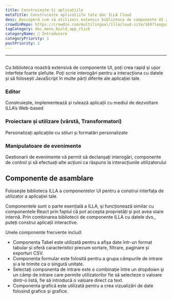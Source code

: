 ```yaml
---
title: Construiește-ți aplicațiile
metaTitle: Construieste aplicatiile tale doc ILLA Cloud
desc: Descoperă cum să utilizezi extensiv biblioteca de componente UI a ILLA Cloud pentru a construi interfețe foarte avansate pentru aplicațiile tale în câteva minute.
crowdinRepo: https://crowdin.com/multilingual/illacloud-site/169?languages=ro&filter=basic&value=0
tagCategory: doc_menu_build_app_click
categoryName: 👋 Introducere
categoryPriority: 1
postPriority: 1
---
```


* * *

## <h2 hidden>Construiește-ți aplicațiile</h2>

Cu biblioteca noastră extensivă de componente UI, poți crea rapid și ușor interfețe foarte șlefuite. Poți scrie interogări pentru a interacționa cu datele și să folosești JavaScript în multe părți diferite ale aplicației tale.

### Editor

Construiește, implementează și rulează aplicații cu mediul de dezvoltare ILLA’s Web-based

### Proiectare și utilizare (vârstă, Transformatori)

Personalizați aplicațiile cu stiluri și formatări personalizate

### Manipulatoare de evenimente

Gestionarii de evenimente vă permit să declanșați interogări, componente de control și să efectuați alte acțiuni ca răspuns la interacțiunile utilizatorului

## Componente de asamblare

Folosește biblioteca ILLA a componentelor UI pentru a construi interfața de utilizator a aplicației tale.

Componentele sunt o parte esențială a ILLA, și funcționează similar cu componentele React prin faptul că pot accepta proprietăți și pot avea stare internă. Prin combinarea bibliotecii de componente ILLA cu datele dvs., puteți construi aplicații interactive.

Unele componente frecvente includ:

-   Componenta Tabel este utilizată pentru a afișa date într-un format tabular și oferă caracteristici precum sortare, filtrare, paginare și exporturi CSV.
-   Componenta formular este folosită pentru a grupa câmpurile de intrare și a le trimite ca o singură unitate.
-   Selectaţi componenta de intrare este o combinaţie între un dropdown şi un câmp de intrare care permite utilizatorilor fie să selecteze o valoare dintr-o listă, fie să introducă o valoare direct ca text.
-   Componenta grafică este utilizată pentru a crea vizualizări de date folosind grafice și grafice.
